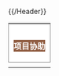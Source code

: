 {{/Header}}

{| width="100%" cellpadding="5" cellspacing="10" style="background: #e8f0ff; border-style:solid; border-width:2px; border-color: #aa0000; "
| valign="top" style="padding: 0; margin:0;" | 

<div style="font-size:small;  ">

<div style="display:block;border:1px solid #aaaaaa;vertical-align: top; margin-bottom:10px;padding-top:10px;padding-bottom:5px;padding-left:10px;padding-right:10px; background-color: #ffffff; border-color: #888888;">
<div style="float:right;margin-left:5px;">{{edit|Portal:三国/项目协助}}</div>
<h2 style="font-size: medium; font-weight: bold; background-color: #915e43; color: #fff; " align=center>项目协助</h2> 
{{Portal:三国/项目协助}}
</div>

</div>
|}